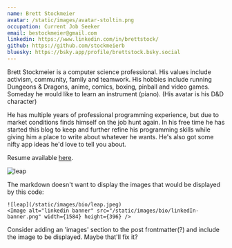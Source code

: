 ```yaml
---
name: Brett Stockmeier
avatar: /static/images/avatar-stoltin.png
occupation: Current Job Seeker
email: bestockmeier@gmail.com
linkedin: https://www.linkedin.com/in/brettstock/
github: https://github.com/stockmeierb
bluesky: https://bsky.app/profile/brettstock.bsky.social
---
```


Brett Stockmeier is a computer science professional. His values include activism, community, family and teamwork. His hobbies include running Dungeons & Dragons, anime, comics, boxing, pinball and video games. Someday he would like to learn an instrument (piano). (His avatar is his D&D character)

He has multiple years of professional programming experience, but due to market conditions finds himself on the job hunt again. In his free time he has started this blog to keep and further refine his programming skills while giving him a place to write about whatever he wants. He's also got some nifty app ideas he'd love to tell you about.

Resume available [here](https://drive.google.com/file/d/1brIlULOvAhumdHBNT00aWQisqnPUf3nM/view?usp=share_link).

![leap](/static/images/bio/leap.jpeg)

The markdown doesn't want to display the images that would be displayed by this code:

```
![leap](/static/images/bio/leap.jpeg)
<Image alt="linkedin banner" src="/static/images/bio/linkedIn-banner.png" width={1584} height={396} />
```

Consider adding an 'images' section to the post frontmatter(?) and include the image to be displayed. Maybe that'll fix it?